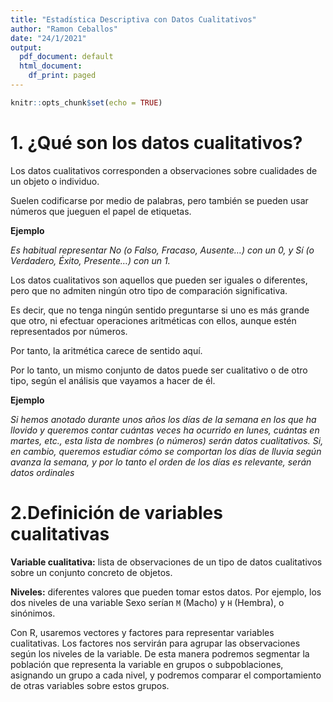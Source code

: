 ```yaml
---
title: "Estadística Descriptiva con Datos Cualitativos"
author: "Ramon Ceballos"
date: "24/1/2021"
output:
  pdf_document: default
  html_document:
    df_print: paged
---
```


```r
knitr::opts_chunk$set(echo = TRUE)
```

# 1. ¿Qué son los datos cualitativos?

Los <l class="definition">datos cualitativos</l> corresponden a observaciones sobre cualidades de un objeto o individuo. 

Suelen codificarse por medio de palabras, pero también se pueden usar números que jueguen el papel de etiquetas.


**Ejemplo**

*Es habitual representar No (o Falso, Fracaso, Ausente...) con un 0, y Sí (o Verdadero, Éxito, Presente...) con un 1.*

Los datos cualitativos son aquellos que pueden ser iguales o diferentes, pero que no admiten ningún otro tipo de comparación significativa.

Es decir, que no tenga ningún sentido preguntarse si uno es más grande que otro, ni efectuar operaciones aritméticas con ellos, aunque estén representados por números. 

Por tanto, la aritmética carece de sentido aquí.

Por lo tanto, un mismo conjunto de datos puede ser cualitativo o de otro tipo, según el análisis que vayamos a hacer de él. 

**Ejemplo**

*Si hemos anotado durante unos años los días de la semana en los que ha llovido y queremos contar cuántas veces ha ocurrido en lunes, cuántas en martes, etc., esta lista de nombres (o números) serán datos cualitativos. Si, en cambio, queremos estudiar cómo se comportan los días de lluvia según avanza la semana, y por lo tanto el orden de los días es relevante, serán datos ordinales*

# 2.Definición de variables cualitativas

<l class="definition">**Variable cualitativa:**</l> lista de observaciones de un tipo de datos cualitativos sobre un conjunto concreto de objetos. 

<l class="definition">**Niveles:**</l> diferentes valores que pueden tomar estos datos. Por ejemplo, los dos niveles de una variable Sexo serían `M` (Macho) y `H` (Hembra), o sinónimos.

Con R, usaremos vectores y factores para representar variables cualitativas. Los factores nos servirán para agrupar las observaciones según los niveles de la variable. De esta manera podremos segmentar la población que representa la variable en grupos o subpoblaciones, asignando un grupo a cada nivel, y podremos comparar el comportamiento de otras variables sobre estos grupos.

